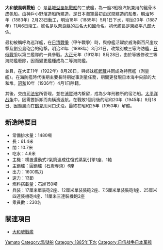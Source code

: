 {{expand|time=2010-08-27T06:00:45+00:00}}
{{unreferenced|time=2010-08-27T06:00:45+00:00}}
'''大和號風帆戰船'''（{{lang|ja|やまと}}）是[[葛城型風帆戰船|葛城型風帆戰船]]的二號艦，為一艘3船桅汽帆兼用的鐵骨木皮帆船。由神戶小野濱造船所建造，是日本海軍最初由民間建造的船隻。[[明治|明治]]16年（1883年）2月23日動工，明治18年（1885年）5月1日下水，明治20年（1887年）11月6日竣工。艦名是以[[奈良縣|奈良縣]]的古名[[大和國|大和國]]命名。初代艦長是[[東鄉平八郎|東鄉平八郎]]大佐。

最初被稱呼為巡洋艦，在[[日清戰爭|日清戰爭]]（甲午戰爭）時，與僚艦活躍於威海衛百尺崖攻撃及劉公島砲台的砲撃。明治31年（1898年）3月21日，改類別成三等海防艦，[[日俄戰爭|日俄戰爭]]以第三艦隊的一員參戰。[[大正|大正]]元年（1912年）8月28日，由於等級修改三等海防艦廢除，因而變更艦種成為二等海防艦。

並且，在大正11年（1922年）8月28日，與姉妹艦[[武藏號風帆戰船|武藏]]共同成為特務艦（測量艦）。在海防艦時代後期主要長時期從事測量任務，期間更發現日本海中央部的大和堆。[[昭和|昭和]]10年（1936年）4月1日除籍。

其後，交由[[日本司法省|司法省]]所管理，並在[[浦賀|浦賀]]港内繋留，成為少年刑務所的宿泊船。[[太平洋战争|太平洋战争]]中，因需要拆卸而向橫濱返航，在戰敗1個月後的昭和20年（1945年）9月18日、因颱風而在[[鶴見川|鶴見川]]河口沈没。最終在昭和25年（1950年）解體。

== 新造時要目 ==
* 常備排水量：1480噸
* 長：61.4米
* 闊：10.7米
* 吃水：4.6米
* 主機：横置還動式2氣筒連成往復式蒸氣引擎1座、1軸
* 主鍋爐：圓鍋爐（石炭專燒）6座
* 出力：1600馬力
* 速力：13節
* 燃料搭載量：石炭150噸
* 兵装：17厘米單装砲2座、12厘米單装裝砲2座、7.5厘米單装裝砲1座、25厘米四連裝機砲4座、11厘米三連裝機砲2座
* 乘員數：230名

== 關連項目 ==
* [[大和號戰艦|大和號戰艦]]

{{甲午戰爭期間日本海軍艦船}}
{{日俄戰爭期間日本海軍艦船}}
{{日本海防艦}}

[[Category:日本巡洋艦|Yamato]]
[[Category:监狱船|Category:监狱船]]
[[Category:1885年下水|Category:1885年下水]]
[[Category:日俄战争日本军舰|Category:日俄战争日本军舰]]